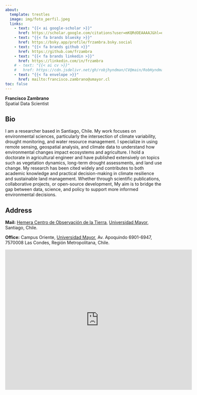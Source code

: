 ```yaml
---
about:
  template: trestles
  image: img/foto_perfil.jpeg
  links:
    - text: "{{< ai google-scholar >}}"
      href: https://scholar.google.com/citations?user=mKQRdOEAAAAJ&hl=es
    - text: "{{< fa brands bluesky >}}"
      href: https://bsky.app/profile/frzambra.bsky.social
    - text: "{{< fa brands github >}}"
      href: https://github.com/frzambra
    - text: "{{< fa brands linkedin >}}"
      href: https://linkedin.com/in/frzambra
    # - text: "{{< ai cv >}}"
    #   href: https://cdn.jsdelivr.net/gh/robjhyndman/CV@main/RobHyndmanCV.pdf
    - text: "{{< fa envelope >}}"
      href: mailto:francisco.zambrano@umayor.cl
toc: false
---
```


<div class="about-link-text">
**Francisco Zambrano**<br>
Spatial Data Scientist<br>
</div>

## Bio

I am a researcher based in Santiago, Chile. My work focuses on environmental sciences, particularly the intersection of climate variability, drought monitoring, and water resource management. I specialize in using remote sensing, geospatial analysis, and climate data to understand how environmental changes impact ecosystems and agriculture.
I hold a doctorate in agricultural engineer and have published extensively on topics such as vegetation dynamics, long-term drought assessments, and land use change. My research has been cited widely and contributes to both academic knowledge and practical decision-making in climate resilience and sustainable land management.
Whether through scientific publications, collaborative projects, or open-source development, My aim is to bridge the gap between data, science, and policy to support more informed environmental decisions.

## Address

**Mail:** [Hemera Centro de Observación de la Tierra](https://hemera.umayor.cl/), [Universidad Mayor](https://umayor.cl/), Santiago, Chile.

**Office:** Campus Oriente, [Universidad Mayor](https://umayor.cl/), Av. Apoquindo 6901-6947, 7570008 Las Condes, Región Metropolitana, Chile.

<iframe src="https://www.google.com/maps/embed?pb=!1m18!1m12!1m3!1d5737.456669745213!2d-70.56030748702727!3d-33.40793509522815!2m3!1f0!2f0!3f0!3m2!1i1024!2i768!4f13.1!3m3!1m2!1s0x9662cec241761341%3A0xf601ad71e2d186c4!2sCampus%20Oriente%20Universidad%20Mayor!5e1!3m2!1ses-419!2scl!4v1754057780120!5m2!1ses-419!2scl" width="600" height="450" style="border:0;" allowfullscreen="" loading="lazy" referrerpolicy="no-referrer-when-downgrade"></iframe>